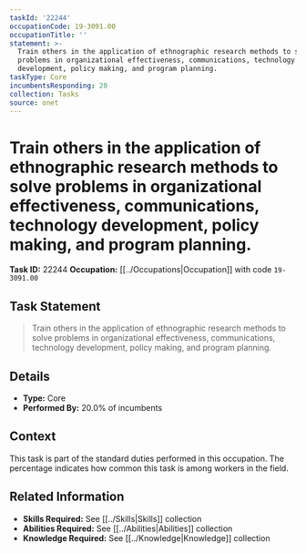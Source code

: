```yaml
---
taskId: '22244'
occupationCode: 19-3091.00
occupationTitle: ''
statement: >-
  Train others in the application of ethnographic research methods to solve
  problems in organizational effectiveness, communications, technology
  development, policy making, and program planning.
taskType: Core
incumbentsResponding: 20
collection: Tasks
source: onet
---
```

# Train others in the application of ethnographic research methods to solve problems in organizational effectiveness, communications, technology development, policy making, and program planning.

**Task ID:** 22244
**Occupation:** [[../Occupations|Occupation]] with code `19-3091.00`

## Task Statement

> Train others in the application of ethnographic research methods to solve problems in organizational effectiveness, communications, technology development, policy making, and program planning.

## Details

- **Type:** Core
- **Performed By:** 20.0% of incumbents

## Context

This task is part of the standard duties performed in this occupation. The percentage indicates how common this task is among workers in the field.

## Related Information

- **Skills Required:** See [[../Skills|Skills]] collection
- **Abilities Required:** See [[../Abilities|Abilities]] collection
- **Knowledge Required:** See [[../Knowledge|Knowledge]] collection
